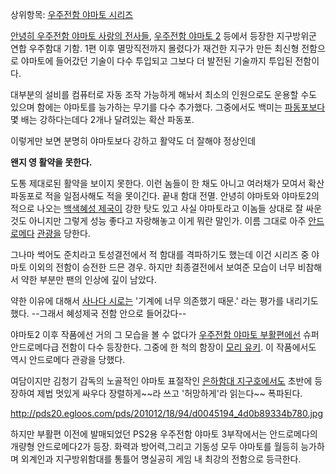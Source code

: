 상위항목: [[우주전함 야마토 시리즈]]

[[안녕히 우주전함 야마토 사랑의 전사들]], [[우주전함 야마토 2]] 등에서 등장한 지구방위군 연합 우주함대 기함. 1편 이후 멸망직전까지 몰렸다가 재건한 지구가 만든 최신형 전함으로 야마토에 들어갔던 기술이 다수 투입되고 그보다 더 발전된 기술까지 투입된 전함이다.

대부분의 설비를 컴퓨터로 자동 조작 가능하게 해놔서 최소의 인원으로도 운용할 수도 있으며 함에는 야마토를 능가하는 무기를 다수 추가했다. 그중에서도 백미는 [[파동포]]보다 몇 배는 강하다는데다 2개나 달려있는 확산 파동포. 

이렇게만 보면 분명히 야마토보다 강하고 활약도 더 잘해야 정상인데

'''왠지 영 활약을 못한다. '''

도통 제대로된 활약을 보이지 못한다. 이런 놈들이 한 채도 아니고 여러채가 모여서 확산 파동포로 적을 일점사해도 적을 못이긴다. 끝내 함대 전멸. 안녕히 야마토와 야마토2의 적으로 나오는 [[백색혜성 제국]]이 강한 탓도 있고 사실 야마토라고 이놈들 상대로 잘 싸운 것도 아니지만 그렇게 성능 좋다고 자랑해놓고 이게 뭐란 말인가. 이름 그대로 아주 [[안드로메다]] [[관광]]을 당한다.

그나마 썩어도 준치라고 토성결전에서 적 함대를 격파하기도 했는데 이건 시리즈 중 야마토 이외의 전함이 승전한 드믄 경우. 하지만 최종결전에서 보여준 모습이 너무 비참해서 약한 부분만 팬의 인상에 깊이 남았다.
 
약한 이유에 대해서 [[사나다 시로]]는 '기계에 너무 의존했기 때문.' 라는 평가를 내리기도 했다. --그래서 혜성제국 전함 안으로 들어갔다--

야마토2 이후 작품에선 거의 그 모습을 볼 수 없다가 [[우주전함 야마토 부활편]]에선 슈퍼 안드로메다급 전함이 다수 등장한다. 그중에 한 척의 함장이 [[모리 유키]]. 이 작품에서도 역시 안드로메다 관광을 당했다. 

여담이지만 김청기 감독의 노골적인 야마토 표절작인 [[은하함대 지구호]]에서도 초반에 등장하여 제법 멋있게 싸우다 장렬하게~~라 쓰고 '허망하게'라 읽는다~~ 폭파된다.  

http://pds20.egloos.com/pds/201012/18/94/d0045194_4d0b89334b780.jpg

하지만 부활편 이전에 발매되었던 PS2용 우주전함 야마토 3부작에서는 안드로메다의 개량형 안드로메다2가 등장.
화력과 방어력,그리고 기동성 모두 야마토를 월등히 능가하며 외계인과 지구방위함대를 통틀어 명실공히 게임 내 최강의 전함으로 등극한다.
